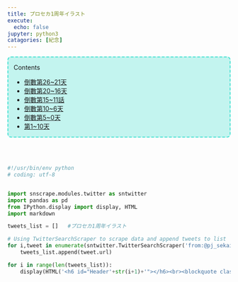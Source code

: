 ```yaml
---
title: プロセカ1周年イラスト
execute:
  echo: false
jupyter: python3
catagories: [紀念]
---
```


<div id="toc_container" style="border:2px turquoise dashed;padding:0px 12px 0px 12px;border-radius:8px;background-color:rgba(64,224,208, 0.3) !important;">
<p class="toc_title">Contents</p>
<ul class="toc_list">
<li><a href="#Header1">倒數第26~21天</a></li>
<li><a href="#Header1">倒數第20~16天</a></li>
<li><a href="#Header11">倒數第15~11話</a></li>
<li><a href="#Header1">倒數第10~6天</a></li>
<li><a href="#Header21">倒數第5~0天</a></li>
<li><a href="#Header41">第1~10天</a></li></ul>
</div>

<br>
<br>

```python


#!/usr/bin/env python
# coding: utf-8


import snscrape.modules.twitter as sntwitter
import pandas as pd
from IPython.display import display, HTML
import markdown

tweets_list = []   #プロセカ1周年イラスト

# Using TwitterSearchScraper to scrape data and append tweets to list
for i,tweet in enumerate(sntwitter.TwitterSearchScraper('from:@pj_sekai #プロセカ1周年イラスト').get_items()):
    tweets_list.append(tweet.url)

for i in range(len(tweets_list)):
    display(HTML('<h6 id="Header'+str(i+1)+'"></h6><br><blockquote class="twitter-tweet" style="height:50px"><a href="'+tweets_list[i]+'"></a></blockquote> <script async src="https://platform.twitter.com/widgets.js" charset="utf-8"></script>'))

```
